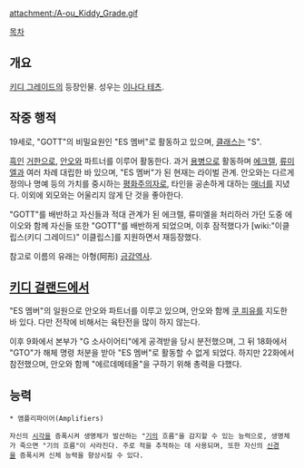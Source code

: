 {{{+1 エイオウ / A-ou }}}

attachment:/A-ou_Kiddy_Grade.gif

[[목차]]

== 개요 ==
[[키디 그레이드]]의 등장인물. 성우는 [[이나다 테츠]].

== 작중 행적 ==
19세로, "GOTT"의 비밀요원인 "ES 멤버"로 활동하고 있으며, [[클래스]]는 "S".

[[흑인]] [[거한]]으로, [[안오]]와 파트너를 이루어 활동한다. 과거 [[용병]]으로 활동하며 [[에크렐]], [[류미엘]]과 여러 차례 대립한 바 있으며, "ES 멤버"가 된 현재는 라이벌 관계. 안오와는 다르게 정의나 명예 등의 가치를 중시하는 [[평화주의]]자로, 타인을 공손하게 대하는 [[매너]]를 지녔다. 이외에 외모와는 어울리지 않게 단 것을 좋아한다.

"GOTT"를 배반하고 자신들과 적대 관계가 된 에크렐, 류미엘을 처리하러 가던 도중 에이오와 함께 자신들 또한 "GOTT"를 배반하게 되었으며, 이후 잠적했다가 [wiki:"이클립스(키디 그레이드)" 이클립스]를 지원하면서 재등장했다.

참고로 이름의 유래는 아형(阿形) [[금강역사]].

== [[키디 걸랜드]]에서 ==
"ES 멤버"의 일원으로 안오와 파트너를 이루고 있으며, 안오와 함께 [[쿠 피유]]를 지도한 바 있다. 다만 전작에 비해서는 육탄전을 많이 하지 않는다.

이후 9화에서 본부가 "G 소사이어티"에게 공격받을 당시 분전했으며, 그 뒤 18화에서 "GTO"가 해체 명령 처분을 받아 "ES 멤버"로 활동할 수 없게 되었다. 하지만 22화에서 참전했으며, 안오와 함께 "에르데메테올"을 구하기 위해 총력을 다했다.

== 능력 ==
 * 앰플리파이어(Amplifiers)

 자신의 [[시각]]을 증폭시켜 생명체가 발산하는 "[[기]]의 흐름"을 감지할 수 있는 능력으로, 생명체가 죽으면 "기의 흐름"이 사라진다. 주로 적을 추적하는 데 사용되며, 또한 자신의 [[신경]]을 증폭시켜 신체 능력을 향상시킬 수 있다.
